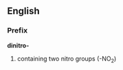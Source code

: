 ==English==
===Prefix===
''' dinitro- '''
#{{chemistry}} containing two nitro groups (-NO<sub>2</sub>)